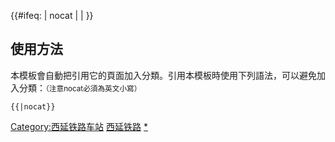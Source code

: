 {{鐵道路線|
| 模板名稱 = 西延铁路
| 名稱 = [[西延铁路]]
| 代表色 = #0033c9
| Logo = [[File:China Railways.svg|17px]]
| 背景顏色 = #FFFFFF
| 車站列表 = （[[西安站|西安]] - [[浐灞站|浐灞]] - [[灞桥站|灞桥]] - [[窑村站|窑村]] - [[临潼站|临潼]] -<以上为[[陇海线]]>）[[新丰镇站|新丰镇]] - [[何寨站|何寨]] - [[昌寨站|昌寨]] - [[相桥站|相桥]] - [[關山站 (陝西)|關山]] - [[张桥站|张桥]] - [[钟家村站 (陕西省)|钟家村]] - [[集北站|集北]] - [[蒲城站|蒲城]] - [[杜赵站|杜赵]] - [[孙镇站|孙镇]] - [[苏家坡站|苏家坡]] - [[坡底村站|坡底村]] - [[韩家河站|韩家河]] - [[洞子崖站|洞子崖]] - [[狄家河站|狄家河]] - [[张家船站|张家船]] - [[蔡河站|蔡河]] - [[贺家河站|贺家河]] - [[生芝渠站|生芝渠]] - [[刘家沟站|刘家沟]] - [[黄陵站|黄陵]] - [[弥家河站|弥家河]] - [[洛川站|洛川]] - [[督河村站|督河村]] - [[富县站|富县]] - [[道镇站|道镇]] - [[甘泉站|甘泉]] - [[九燕山站|九燕山]] - [[延安南站|延安南]] - [[延安站|延安]] （- [[川口站 (陕西省)|川口]] - [[延安北站|延安北]]）
| 註釋 = 新丰镇-张桥段现属[[包西铁路|包西线]]，张桥-钟家村段现属[[侯西铁路|侯阎线]]，钟家村-甘泉-甘泉北段现为甘钟线。
}}
<includeonly>{{#ifeq: {{{1}}} | nocat | <!--空--> | [[Category:西延铁路车站]] }}</includeonly><noinclude>

==使用方法==
本模板會自動把引用它的頁面加入分類。引用本模板時使用下列語法，可以避免加入分類：<small>（注意nocat必須為英文小寫）</small>
 <nowiki>{{</nowiki>{{PAGENAME}}<nowiki>|nocat}}</nowiki>
[[Category:中國鐵路路線模板|西延铁路]]
[[Category:西延铁路车站|*]]
</noinclude>